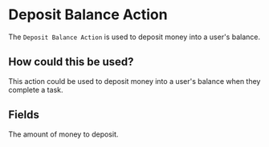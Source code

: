 
# Deposit Balance Action

The `Deposit Balance Action` is used to deposit money into a user's balance.

## How could this be used?

This action could be used to deposit money into a user's balance when they complete a task.

## Fields

<ActionsField />

<EntryField name="Amount" required>
    The amount of money to deposit.
</EntryField>
